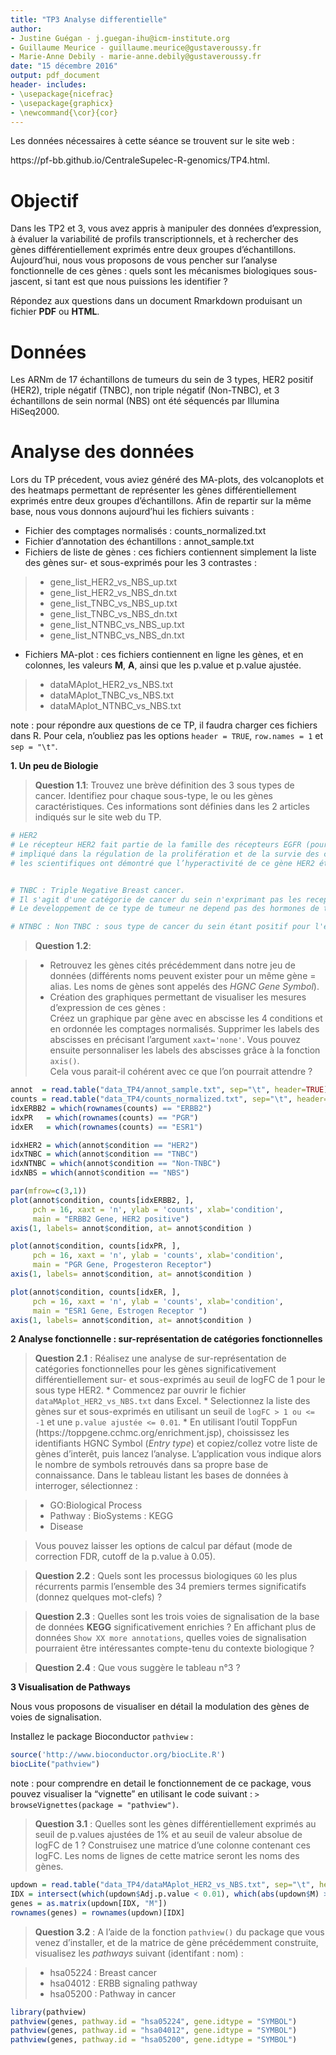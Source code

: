 ```yaml
--- 
title: "TP3 Analyse differentielle" 
author: 
- Justine Guégan - j.guegan-ihu@icm-institute.org 
- Guillaume Meurice - guillaume.meurice@gustaveroussy.fr 
- Marie-Anne Debily - marie-anne.debily@gustaveroussy.fr
date: "15 décembre 2016" 
output: pdf_document 
header- includes: 
- \usepackage{nicefrac} 
- \usepackage{graphicx} 
- \newcommand{\cor}{cor} 
---
```


Les données nécessaires à cette séance se trouvent sur le site web :

https://pf-bb.github.io/CentraleSupelec-R-genomics/TP4.html.

# Objectif

Dans les TP2 et 3, vous avez appris à manipuler des données d'expression, à évaluer la variabilité de profils transcriptionnels, et à rechercher des gènes différentiellement exprimés entre deux groupes d'échantillons. Aujourd'hui, nous vous proposons de vous pencher sur l'analyse fonctionnelle de ces gènes : quels sont les mécanismes biologiques sous-jascent, si tant est que nous puissions les identifier ?

Répondez aux questions dans un document Rmarkdown produisant un fichier **PDF** ou **HTML**.

# Données

Les ARNm de 17 échantillons de tumeurs du sein de 3 types, HER2 positif (HER2), triple négatif (TNBC), non triple négatif (Non-TNBC), et 3 échantillons de sein normal (NBS) ont été séquencés par Illumina HiSeq2000. 

# Analyse des données

Lors du TP précedent, vous aviez généré des MA-plots, des volcanoplots et des heatmaps permettant de représenter les gènes différentiellement exprimés entre deux groupes d'échantillons. Afin de repartir sur la même base, nous vous donnons aujourd'hui les fichiers suivants : 

* Fichier des comptages normalisés : counts_normalized.txt
* Fichier d'annotation des échantillons : annot_sample.txt
* Fichiers de liste de gènes : ces fichiers contiennent simplement la liste des gènes sur- et sous-exprimés pour les 3 contrastes : 

>* gene_list_HER2_vs_NBS_up.txt
>* gene_list_HER2_vs_NBS_dn.txt
>* gene_list_TNBC_vs_NBS_up.txt
>* gene_list_TNBC_vs_NBS_dn.txt
>* gene_list_NTNBC_vs_NBS_up.txt
>* gene_list_NTNBC_vs_NBS_dn.txt

* Fichiers MA-plot : ces fichiers contiennent en ligne les gènes, et en colonnes, les valeurs **M**, **A**, ainsi que les p.value et p.value ajustée. 

>* dataMAplot_HER2_vs_NBS.txt
>* dataMAplot_TNBC_vs_NBS.txt
>* dataMAplot_NTNBC_vs_NBS.txt

note : pour répondre aux questions de ce TP, il faudra charger ces fichiers dans R. Pour cela, n'oubliez pas les options `header = TRUE`, `row.names = 1` et `sep = "\t"`.

**1. Un peu de Biologie **

> **Question 1.1**:  Trouvez une brève définition des 3 sous types de cancer. Identifiez pour chaque sous-type, le ou les gènes caractéristiques. Ces informations sont définies dans les 2 articles indiqués sur le site web du TP.

```r
# HER2
# Le récepteur HER2 fait partie de la famille des récepteurs EGFR (pour Epithelial Growth Factor Receptor). L’Epithelial Growth Factor est 
# impliqué dans la régulation de la prolifération et de la survie des cellules et, en particulier, des cellules cancéreuses.
# les scientifiques ont démontré que l’hyperactivité de ce gène HER2 était liée à une forme plus agressive de cancer du sein.


# TNBC : Triple Negative Breast cancer.
# Il s'agit d'une catégorie de cancer du sein n'exprimant pas les recepteurs aux progesterones (PR), aux estrogenes (ER), ni le recepteur HER2.
# Le developpement de ce type de tumeur ne depend pas des hormones de type estrogene ou progesterone, ni par les facteurs de croissance associés à HER2.  ce type de tumeur ne répond pas aux therapies hormonales, et nécessitent d'autres stratégies.

# NTNBC : Non TNBC : sous type de cancer du sein étant positif pour l'expression des gènes codant pour les recepteur hormonaux ER et PR
```


> **Question 1.2**:  

> * Retrouvez les gènes cités précédemment dans notre jeu de données (différents noms peuvent exister pour un même gène = alias. Les noms de gènes sont appelés des *HGNC Gene Symbol*). 
> * Création des graphiques permettant de visualiser les mesures d'expression de ces gènes :   
Créez un graphique par gène avec en abscisse les 4 conditions et en ordonnée les comptages normalisés. Supprimer les labels des abscisses en précisant l'argument `xaxt='none'`. Vous pouvez ensuite personnaliser les labels des abscisses grâce à la fonction `axis()`.    
Cela vous parait-il cohérent avec ce que l'on pourrait attendre ? 

```r
annot  = read.table("data_TP4/annot_sample.txt", sep="\t", header=TRUE)
counts = read.table("data_TP4/counts_normalized.txt", sep="\t", header=T, row.names=1)
idxERBB2 = which(rownames(counts) == "ERBB2")
idxPR   = which(rownames(counts) == "PGR")
idxER   = which(rownames(counts) == "ESR1")

idxHER2 = which(annot$condition == "HER2")
idxTNBC = which(annot$condition == "TNBC")
idxNTNBC = which(annot$condition == "Non-TNBC")
idxNBS = which(annot$condition == "NBS")

par(mfrow=c(3,1))
plot(annot$condition, counts[idxERBB2, ], 
     pch = 16, xaxt = 'n', ylab = 'counts', xlab='condition', 
     main = "ERBB2 Gene, HER2 positive")
axis(1, labels= annot$condition, at= annot$condition )

plot(annot$condition, counts[idxPR, ], 
     pch = 16, xaxt = 'n', ylab = 'counts', xlab='condition', 
     main = "PGR Gene, Progesteron Receptor")
axis(1, labels= annot$condition, at= annot$condition )

plot(annot$condition, counts[idxER, ], 
     pch = 16, xaxt = 'n', ylab = 'counts', xlab='condition', 
     main = "ESR1 Gene, Estrogen Receptor ")
axis(1, labels= annot$condition, at= annot$condition )

```

**2 Analyse fonctionnelle : sur-représentation de catégories fonctionnelles**

> **Question 2.1** : Réalisez une analyse de sur-représentation de catégories fonctionnelles pour les gènes significativement différentiellement sur- et sous-exprimés au seuil de logFC de 1 pour le sous type HER2.
> * Commencez par ouvrir le fichier `dataMAplot_HER2_vs_NBS.txt` dans Excel.
> * Selectionnez la liste des gènes sur et sous-exprimés en utilisant un seuil de `logFC > 1 ou <= -1` et une `p.value ajustée <= 0.01`.
> * En utilisant l’outil ToppFun (https://toppgene.cchmc.org/enrichment.jsp), choississez les identifiants HGNC Symbol (*Entry type*) et copiez/collez votre liste de gènes d'interêt, puis lancez l'analyse. L'application vous indique alors le nombre de symbols retrouvés dans sa propre base de connaissance. Dans le tableau listant les bases de données à interroger, sélectionnez : 

>* GO:Biological Process
>* Pathway : BioSystems : KEGG
>* Disease

> Vous pouvez laisser les options de calcul par défaut (mode de correction FDR, cutoff de la p.value à 0.05).

> **Question 2.2** : Quels sont les processus biologiques `GO` les plus récurrents parmis l'ensemble des 34 premiers termes significatifs (donnez quelques mot-clefs) ?

> **Question 2.3** : Quelles sont les trois voies de signalisation de la base de données **KEGG** significativement enrichies ? En affichant plus de données `Show XX more annotations`, quelles voies de signalisation pourraient être intéressantes compte-tenu du contexte biologique ?

> **Question 2.4** : Que vous suggère le tableau n°3 ?

**3 Visualisation de Pathways**

Nous vous proposons de visualiser en détail la modulation des gènes de voies de signalisation.

Installez le package Bioconductor `pathview` : 

```r
source('http://www.bioconductor.org/biocLite.R')
biocLite("pathview")
```

note : pour comprendre en detail le fonctionnement de ce package, vous pouvez visualiser la "vignette" en utilisant le code suivant : `> browseVignettes(package = "pathview")`.

> **Question 3.1** : Quelles sont les gènes différentiellement exprimés au seuil de p.values ajustées de 1% et au seuil de valeur absolue de logFC de 1 ? Construisez une matrice d'une colonne contenant ces logFC. Les noms de lignes de cette matrice seront les noms des gènes.

```r
updown = read.table("data_TP4/dataMAplot_HER2_vs_NBS.txt", sep="\t", header=TRUE, row.names=1)
IDX = intersect(which(updown$Adj.p.value < 0.01), which(abs(updown$M) > 1))
genes = as.matrix(updown[IDX, "M"])
rownames(genes) = rownames(updown)[IDX]
```


> **Question 3.2** : A l'aide de la fonction `pathview()` du package que vous venez d'installer, et de la matrice de gène précédemment construite, visualisez les *pathways* suivant (identifant : nom) : 

>* hsa05224 : Breast cancer
>* hsa04012 : ERBB signaling pathway
>* hsa05200 : Pathway in cancer

```r
library(pathview)
pathview(genes, pathway.id = "hsa05224", gene.idtype = "SYMBOL")
pathview(genes, pathway.id = "hsa04012", gene.idtype = "SYMBOL")
pathview(genes, pathway.id = "hsa05200", gene.idtype = "SYMBOL")
```
